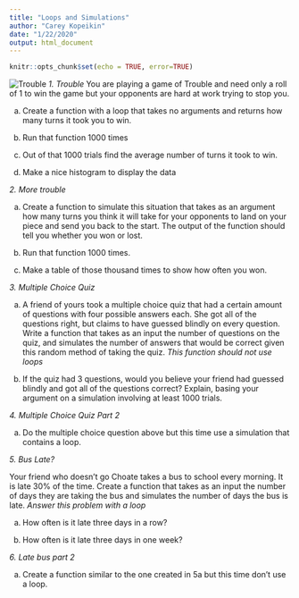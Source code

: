 ```yaml
---
title: "Loops and Simulations"
author: "Carey Kopeikin"
date: "1/22/2020"
output: html_document
---
```


```r
knitr::opts_chunk$set(echo = TRUE, error=TRUE)
```


![Trouble](trouble_board.jpg)
*1. Trouble*
You are playing a game of Trouble and need only a roll of 1 to win the game but your opponents are hard at work trying to stop you. 

a) Create a function with a loop that takes no arguments and returns how many turns it took you to win. 

b) Run that function 1000 times

c) Out of that 1000 trials find the average number of turns it took to win.  

d) Make a nice histogram to display the data



*2. More trouble*

a) Create a function to simulate this situation that takes as an argument how many turns you think it will take for your opponents to land on your piece and send you back to the start. The output of the function should tell you whether you won or lost.

b) Run that function 1000 times.

c) Make a table of those thousand times to show how often you won.




*3. Multiple Choice Quiz*

a) A friend of yours took a multiple choice quiz that had a certain amount of questions with four possible answers each. She got all of the questions right, but claims to have guessed blindly on every question. Write a function that takes as an input the number of questions on the quiz, and simulates the number of answers that would be correct given this random method of taking the quiz. *This function should not use loops*

b) If the quiz had 3 questions, would you believe your friend had guessed blindly and got all of the questions correct? Explain, basing your argument on a simulation involving at least 1000 trials.


*4. Multiple Choice Quiz Part 2*

a) Do the multiple choice question above but this time use a simulation that contains a loop.


*5. Bus Late?*

Your friend who doesn't go Choate takes a bus to school every morning. It is late 30% of the time. Create a function that takes as an input the number of days they are taking the bus and simulates the number of days the bus is late. *Answer this problem with a loop*

a) How often is it late three days in a row?


b) How often is it late three days in one week?



*6. Late bus part 2*

a) Create a function similar to the one created in 5a but this time don't use a loop.




